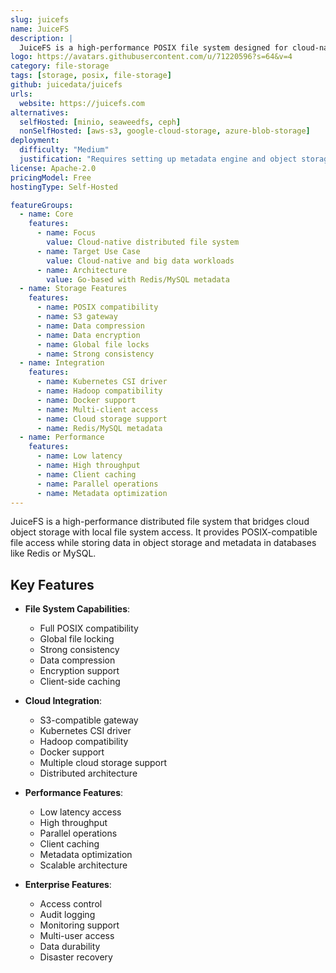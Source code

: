 ```yaml
---
slug: juicefs
name: JuiceFS
description: |
  JuiceFS is a high-performance POSIX file system designed for cloud-native environments. It stores data in object storage with metadata in databases like Redis/MySQL, offering full POSIX/Hadoop compatibility and enterprise features.
logo: https://avatars.githubusercontent.com/u/71220596?s=64&v=4
category: file-storage
tags: [storage, posix, file-storage]
github: juicedata/juicefs
urls:
  website: https://juicefs.com
alternatives:
  selfHosted: [minio, seaweedfs, ceph]
  nonSelfHosted: [aws-s3, google-cloud-storage, azure-blob-storage]
deployment:
  difficulty: "Medium"
  justification: "Requires setting up metadata engine and object storage but has good documentation and container support."
license: Apache-2.0
pricingModel: Free
hostingType: Self-Hosted

featureGroups:
  - name: Core
    features:
      - name: Focus
        value: Cloud-native distributed file system
      - name: Target Use Case
        value: Cloud-native and big data workloads
      - name: Architecture
        value: Go-based with Redis/MySQL metadata
  - name: Storage Features
    features:
      - name: POSIX compatibility
      - name: S3 gateway
      - name: Data compression
      - name: Data encryption
      - name: Global file locks
      - name: Strong consistency
  - name: Integration
    features:
      - name: Kubernetes CSI driver
      - name: Hadoop compatibility
      - name: Docker support
      - name: Multi-client access
      - name: Cloud storage support
      - name: Redis/MySQL metadata
  - name: Performance
    features:
      - name: Low latency
      - name: High throughput
      - name: Client caching
      - name: Parallel operations
      - name: Metadata optimization
---
```


JuiceFS is a high-performance distributed file system that bridges cloud object storage with local file system access. It provides POSIX-compatible file access while storing data in object storage and metadata in databases like Redis or MySQL.

## Key Features

- **File System Capabilities**:

  - Full POSIX compatibility
  - Global file locking
  - Strong consistency
  - Data compression
  - Encryption support
  - Client-side caching

- **Cloud Integration**:

  - S3-compatible gateway
  - Kubernetes CSI driver
  - Hadoop compatibility
  - Docker support
  - Multiple cloud storage support
  - Distributed architecture

- **Performance Features**:

  - Low latency access
  - High throughput
  - Parallel operations
  - Client caching
  - Metadata optimization
  - Scalable architecture

- **Enterprise Features**:
  - Access control
  - Audit logging
  - Monitoring support
  - Multi-user access
  - Data durability
  - Disaster recovery
